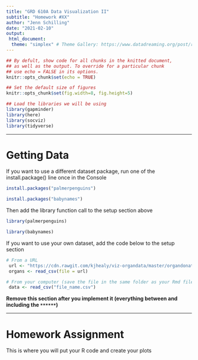 ```yaml
---
title: "GRD 610A Data Visualization II"
subtitle: "Homework #XX"
author: "Jenn Schilling"
date: "2021-02-10"
output:
 html_document:
  theme: "simplex" # Theme Gallery: https://www.datadreaming.org/post/r-markdown-theme-gallery/
---
```



```r

## By defult, show code for all chunks in the knitted document,
## as well as the output. To override for a particular chunk
## use echo = FALSE in its options.
knitr::opts_chunk$set(echo = TRUE)

## Set the default size of figures
knitr::opts_chunk$set(fig.width=8, fig.height=5)  

## Load the libraries we will be using
library(gapminder)
library(here)
library(socviz)
library(tidyverse)

```



******

# Getting Data 

If you want to use a different dataset package, run one of the install.package() line once in the Console
```r

install.packages("palmerpenguins")

install.packages("babynames")

```

Then add the library function call to the setup section above
```r

library(palmerpenguins)

library(babynames)

```

If you want to use your own dataset, add the code below to the setup section

```r

# From a URL
 url <- "https://cdn.rawgit.com/kjhealy/viz-organdata/master/organdonation.csv"
 organs <- read_csv(file = url)

# From your computer (save the file in the same folder as your Rmd file)
 data <- read_csv("file_name.csv")

```

**Remove this section after you implement it (everything between and including the ```******```)** 

******

# Homework Assignment

This is where you will put your R code and create your plots

```r



```

```r



```

```r



```


